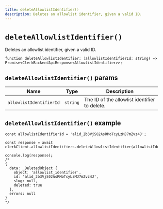 ```yaml
---
title: deleteAllowlistIdentifier()
description: Deletes an allowlist identifier, given a valid ID.
---
```


# `deleteAllowlistIdentifier()`

Deletes an allowlist identifier, given a valid ID.

```tsx
function deleteAllowlistIdentifier: (allowlistIdentifierId: string) => Promise<ClerkBackendApiResponse<AllowlistIdentifier>>;
```

## `deleteAllowlistIdentifier()` params

| Name | Type | Description |
| ---- | --- | --- |
| `allowlistIdentifierId` | `string` | The ID of the allowlist identifier to delete. |

## `deleteAllowlistIdentifier()` example

```tsx
const allowlistIdentifierId = 'alid_2b3VjS02AsRMoTcyLzMJ7mZvz4J';

const response = await clerkClient.allowlistIdentifiers.deleteAllowlistIdentifier(allowlistIdentifierId);

console.log(response);
/* 
{
  data: _DeletedObject {
    object: 'allowlist_identifier',
    id: 'alid_2b3VjS02AsRMoTcyLzMJ7mZvz4J',
    slug: null,
    deleted: true
  },
  errors: null
}
*/
```
